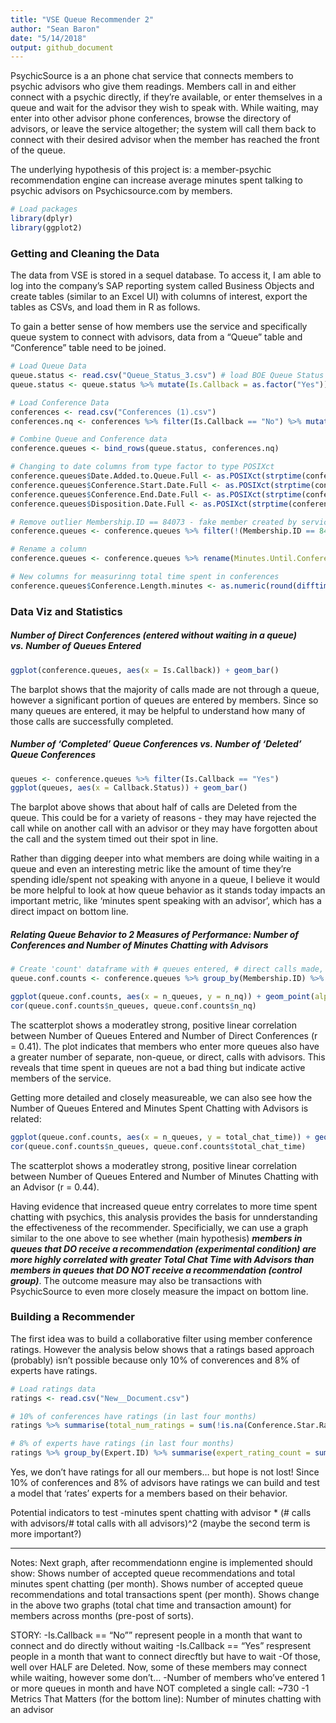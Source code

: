 ```yaml
---
title: "VSE Queue Recommender 2"
author: "Sean Baron"
date: "5/14/2018"
output: github_document
---
```


PsychicSource is a an phone chat service that connects members to psychic advisors who give them readings. Members call in and either connect with a psychic directly, if they're available, or enter themselves in a queue and wait for the advisor they wish to speak with. While waiting, may enter into other advisor phone conferences, browse the directory of advisors, or leave the service altogether; the system will call them back to connect with their desired advisor when the member has reached the front of the queue.

The underlying hypothesis of this project is: a member-psychic recommendation engine can increase average minutes spent talking to psychic advisors on Psychicsource.com by members.

```r
# Load packages
library(dplyr)
library(ggplot2)
```

### Getting and Cleaning the Data

The data from VSE is stored in a sequel database. To access it, I am able to log into the company's SAP reporting system called Business Objects and create tables (similar to an Excel UI) with columns of interest, export the tables as CSVs, and load them in R as follows.

To gain a better sense of how members use the service and specifically queue system to connect with advisors, data from a "Queue" table and "Conference" table need to be joined.
```r
# Load Queue Data
queue.status <- read.csv("Queue_Status_3.csv") # load BOE Queue Status table
queue.status <- queue.status %>% mutate(Is.Callback = as.factor("Yes"))

# Load Conference Data
conferences <- read.csv("Conferences (1).csv")
conferences.nq <- conferences %>% filter(Is.Callback == "No") %>% mutate(Callback.Status = NA, Date.Added.to.Queue.Full = NA, Disposition.Date.Full = NA, Disposition.Reason = NA, Disposition.Activity = NA, Time.to.Conference..minutes. = NA)

# Combine Queue and Conference data
conference.queues <- bind_rows(queue.status, conferences.nq)

# Changing to date columns from type factor to type POSIXct
conference.queues$Date.Added.to.Queue.Full <- as.POSIXct(strptime(conference.queues$Date.Added.to.Queue.Full, format = "%Y/%m/%d %H:%M:%S"))
conference.queues$Conference.Start.Date.Full <- as.POSIXct(strptime(conference.queues$Conference.Start.Date.Full, format = "%Y/%m/%d %H:%M:%S"))
conference.queues$Conference.End.Date.Full <- as.POSIXct(strptime(conference.queues$Conference.End.Date.Full, format = "%Y/%m/%d %H:%M:%S"))
conference.queues$Disposition.Date.Full <- as.POSIXct(strptime(conference.queues$Disposition.Date.Full, format = "%Y/%m/%d %H:%M:%S"))

# Remove outlier Membership.ID == 84073 - fake member created by service
conference.queues <- conference.queues %>% filter(!(Membership.ID == 84073))

# Rename a column
conference.queues <- conference.queues %>% rename(Minutes.Until.Conference = Time.to.Conference..minutes.)

# New columns for measurinng total time spent in conferences
conference.queues$Conference.Length.minutes <- as.numeric(round(difftime(conference.queues$Conference.End.Date.Full, conference.queues$Conference.Start.Date.Full, units = "mins"), 1))
```


### Data Viz and Statistics  

##### Number of Direct Conferences (entered without waiting in a queue) vs. Number of Queues Entered  

```r
ggplot(conference.queues, aes(x = Is.Callback)) + geom_bar()
```
  
The barplot shows that the majority of calls made are not through a queue, however a significant portion of queues are entered by members. Since so many queues are entered, it may be helpful to understand how many of those calls are successfully completed.  
  
##### Number of 'Completed' Queue Conferences vs. Number of 'Deleted' Queue Conferences  
```r
queues <- conference.queues %>% filter(Is.Callback == "Yes")
ggplot(queues, aes(x = Callback.Status)) + geom_bar()
```
  
The barplot above shows that about half of calls are Deleted from the queue. This could be for a variety of reasons - they may have rejected the call while on another call with an advisor or they may have forgotten about the call and the system timed out their spot in line.  
  
Rather than digging deeper into what members are doing while waiting in a queue and even an interesting metric like the amount of time they're spending idle/spent not speaking with anyone in a queue, I believe it would be more helpful to look at how queue behavior as it stands today impacts an important metric, like 'minutes spent speaking with an advisor', which has a direct impact on bottom line.
  
##### Relating Queue Behavior to 2 Measures of Performance: Number of Conferences and Number of Minutes Chatting with Advisors  

```r

# Create 'count' dataframe with # queues entered, # direct calls made, time between first and last queue entry (for perspective), and total chat time across all conferences.
queue.conf.counts <- conference.queues %>% group_by(Membership.ID) %>% summarise(n_queues = sum(Is.Callback == "Yes"), n_nq = sum(Is.Callback == "No"), date_first_q = min(Date.Added.to.Queue.Full, na.rm = TRUE), date_last_q = max(Date.Added.to.Queue.Full, na.rm = TRUE), day_diff = round(difftime(date_last_q, date_first_q, units = "days"), 3), total_chat_time = round(sum(Conference.Length.minutes, na.rm = TRUE), 2))
```
  

```r
ggplot(queue.conf.counts, aes(x = n_queues, y = n_nq)) + geom_point(alpha = 0.3, size = 1) + stat_smooth(method = "lm", se = FALSE)
cor(queue.conf.counts$n_queues, queue.conf.counts$n_nq)
```
  
The scatterplot shows a moderatley strong, positive linear correlation between Number of Queues Entered and Number of Direct Conferences (r = 0.41). The plot indicates that members who enter more queues also have a greater number of separate, non-queue, or direct, calls with advisors. This reveals that time spent in queues are not a bad thing but indicate active members of the service.
  
Getting more detailed and closely measureable, we can also see how the Number of Queues Entered and Minutes Spent Chatting with Advisors is related:
  
```r
ggplot(queue.conf.counts, aes(x = n_queues, y = total_chat_time)) + geom_point(alpha = 0.3, size = 1) + stat_smooth(method = "lm", se = FALSE)
cor(queue.conf.counts$n_queues, queue.conf.counts$total_chat_time)
```
  
The scatterplot shows a moderatley strong, positive linear correlation between Number of Queues Entered and Number of Minutes Chatting with an Advisor (r = 0.44).
  
Having evidence that increased queue entry correlates to more time spent chatting with psychics, this analysis provides the basis for unnderstanding the effectiveness of the recommender. Specificially, we can use a graph similar to the one above to see whether (main hypothesis) ***members in queues that DO receive a recommendation (experimental condition) are more highly correlated with greater Total Chat Time with Advisors than members in queues that DO NOT receive a recommendation (control group)***. The outcome measure may also be transactions with PsychicSource to even more closely measure the impact on bottom line.


### Building a Recommender

The first idea was to build a collaborative filter using member conference ratings. However the analysis below shows that a ratings based approach (probably) isn't possible because only 10% of converences and 8% of experts have ratings. 

```r
# Load ratings data
ratings <- read.csv("New__Document.csv")

# 10% of conferences have ratings (in last four months)
ratings %>% summarise(total_num_ratings = sum(!is.na(Conference.Star.Rating)), total_num_conferences = n(), confs_with_ratings = total_num_ratings/total_num_conferences)

# 8% of experts have ratings (in last four months)
ratings %>% group_by(Expert.ID) %>% summarise(expert_rating_count = sum(!is.na(Conference.Star.Rating)), expert_conference_count = n()) %>% summarise(experts_with_ratings = sum(expert_rating_count==0), total_experts = n(), percentage_experts_with_ratings = experts_with_ratings/total_experts)
```


Yes, we don't have ratings for all our members... but hope is not lost! Since 10% of conferences and 8% of advisors have ratings we can build and test a model that 'rates' experts for a members based on their behavior. 

Potential indicators to test
-minutes spent chatting with advisor * (# calls with advisors/# total calls with all advisors)^2 (maybe the second term is more important?)



-------
Notes:
Next graph, after recommendationn engine is implemented should show:
Shows number of accepted queue recommendations and total minutes spent chatting (per month). 
Shows number of accepted queue recommendations and total transactions spent (per month). 
Shows change in the above two graphs (total chat time and transaction amount) for members across months (pre-post of sorts). 

STORY:
-Is.Callback == "No"" represent people in a month that want to connect and do directly without waiting
-Is.Callback == "Yes" respresent people in a month that want to connect direcftly but have to wait
-Of those, well over HALF are Deleted. Now, some of these members may connect while waiting, however some don't...
-Number of members who've entered 1 or more queues in month and have NOT completed a single call: ~730
-1 Metrics That Matters (for the bottom line): Number of minutes chatting with an advisor




